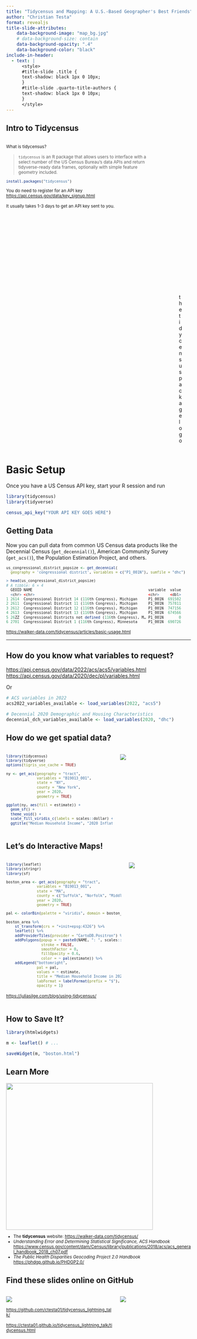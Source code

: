 ```yaml
---
title: "Tidycensus and Mapping: A U.S.-Based Geographer's Best Friends"
author: "Christian Testa"
format: revealjs
title-slide-attributes:
    data-background-image: "map_bg.jpg"
    # data-background-size: contain
    data-background-opacity: ".4"
    data-background-color: "black"
include-in-header:
  - text: |
      <style>
      #title-slide .title {
      text-shadow: black 1px 0 10px;
      }
      #title-slide .quarto-title-authors {
      text-shadow: black 1px 0 10px;
      }
      </style>
---
```


## Intro to Tidycensus 

:::{.columns}

::: {.column width="85%"}
<small>
What is tidycensus? 

> `tidycensus` is an R package that allows users to interface with a select number of the US Census Bureau’s data APIs and return tidyverse-ready data frames, optionally with simple feature geometry included.

```r
install.packages("tidycensus")
```

You do need to register for an API key
<https://api.census.gov/data/key_signup.html>

It usually takes 1-3 days to get an API key sent to you. 
</small>
:::

::: {.column width="15%"}
![the tidycensus package logo](https://walker-data.com/tidycensus/logo.png)
:::

:::

# Basic Setup {data-background-color='#ffeaa7'}

Once you have a US Census API key, start your R session and run

```r
library(tidycensus)
library(tidyverse)

census_api_key("YOUR API KEY GOES HERE")
```

## Getting Data {data-background-color='#ffeaa7'}

Now you can pull data from common US Census data products like the 
Decennial Census (`get_decennial()`), American Community Survey (`get_acs()`), the Population Estimation Project, 
and others. 

<small>
```r
us_congressional_district_popsize <- get_decennial(
  geography = 'congressional district', variables = c("P1_001N"), sumfile = "dhc")

> head(us_congressional_district_popsize)
# A tibble: 6 × 4
  GEOID NAME                                                     variable  value
  <chr> <chr>                                                    <chr>     <dbl>
1 2614  Congressional District 14 (116th Congress), Michigan     P1_001N  691502
2 2611  Congressional District 11 (116th Congress), Michigan     P1_001N  757811
3 2612  Congressional District 12 (116th Congress), Michigan     P1_001N  747156
4 2613  Congressional District 13 (116th Congress), Michigan     P1_001N  674566
5 26ZZ  Congressional Districts not defined (116th Congress), M… P1_001N       0
6 2701  Congressional District 1 (116th Congress), Minnesota     P1_001N  690726
```
</small>
<small>
<https://walker-data.com/tidycensus/articles/basic-usage.html>
</small>

--- 

## How do you know what variables to request? {data-background-color='#ffeaa7'}

<https://api.census.gov/data/2022/acs/acs5/variables.html> <br>
<https://api.census.gov/data/2020/dec/pl/variables.html>

Or

```r
# ACS variables in 2022
acs2022_variables_available <- load_variables(2022, "acs5")

# Decennial 2020 Demographic and Housing Characteristics
decennial_dch_variables_available <- load_variables(2020, "dhc")
```

## How do we get spatial data? {data-background-color="#ffcccc"}

:::{.columns}
:::{.column width='60%'}
<small>
```r
library(tidycensus)
library(tidyverse)
options(tigris_use_cache = TRUE)

ny <- get_acs(geography = "tract", 
              variables = "B19013_001", 
              state = "NY", 
              county = "New York", 
              year = 2020, 
              geometry = TRUE)

ggplot(ny, aes(fill = estimate)) + 
  geom_sf() + 
  theme_void() + 
  scale_fill_viridis_c(labels = scales::dollar) + 
  ggtitle("Median Household Income", "2020 Inflation Adjusted Dollars")
```
</small>
:::

:::{.column width='40%'}
![](ny_median_household_income.png)
:::
:::

## Let's do Interactive Maps! {data-background-color='#ffcccc'}

:::{.columns}
:::{.column width='65%'}
<small>
```r
library(leaflet)
library(stringr)
library(sf)

boston_area <- get_acs(geography = "tract", 
              variables = "B19013_001", 
              state = "MA", 
              county = c("Suffolk", "Norfolk", "Middlesex"), 
              year = 2020, 
              geometry = TRUE)

pal <- colorBin(palette = "viridis", domain = boston_area$estimate, na.color = "#d2dae2")

boston_area %>%
    st_transform(crs = "+init=epsg:4326") %>%
    leaflet() %>%
    addProviderTiles(provider = "CartoDB.Positron") %>%
    addPolygons(popup = ~ paste0(NAME, ": ", scales::dollar_format()(estimate)),
                stroke = FALSE,
                smoothFactor = 0,
                fillOpacity = 0.6,
                color = ~ pal(estimate)) %>%
    addLegend("bottomright", 
              pal = pal, 
              values = ~ estimate,
              title = "Median Household Income in 2020-Inflation Adjusted Dollars",
              labFormat = labelFormat(prefix = "$"),
              opacity = 1)
```
<https://juliasilge.com/blog/using-tidycensus/>
</small>
:::
:::{.column width='35%'}
[![](boston.png)](boston.html)
:::
:::

## How to Save It? {data-background-image="#ffcccc"}

```r
library(htmlwidgets)

m <- leaflet() # ... 

saveWidget(m, "boston.html")
```

## Learn More {data-background-image="#"}

<small>

![](https://walker-data.com/tidycensus/articles/other-datasets_files/figure-html/unnamed-chunk-4-1.png){height='400px'}

 - The **tidycensus** website: <https://walker-data.com/tidycensus/>
 - *Understanding Error and Determining Statistical Significance, ACS Handbook*
 <https://www.census.gov/content/dam/Census/library/publications/2018/acs/acs_general_handbook_2018_ch07.pdf>
 - *The Public Health Disparities Geocoding Project 2.0 Handbook* <https://phdgp.github.io/PHDGP2.0/>

</small>

## Find these slides online on GitHub

:::{.columns}
:::{.column width='60%'}
![](slide_cover.png)

<small>
<https://github.com/ctesta01/tidycensus_lightning_talk/> <br> <br>
<https://ctesta01.github.io/tidycensus_lightning_talk/tidycensus.html>
</small>

:::
:::{.column width='40%'}
![](qr.png)
:::
:::